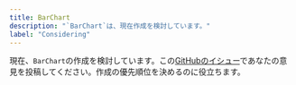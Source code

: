 ```yaml
---
title: BarChart
description: "`BarChart`は、現在作成を検討しています。"
label: "Considering"
---
```


現在、`BarChart`の作成を検討しています。この[GitHubのイシュー](https://github.com/hirotomoyamada/yamada-ui/issues/500)であなたの意見を投稿してください。作成の優先順位を決めるのに役立ちます。

